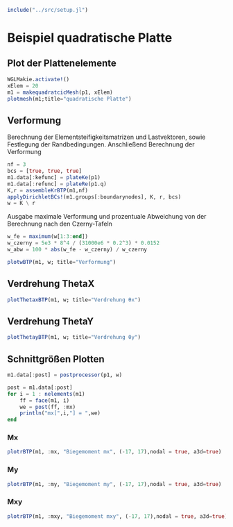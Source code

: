 ```julia
include("../src/setup.jl")
```

# Beispiel quadratische Platte

## Plot der Plattenelemente
```julia
WGLMakie.activate!()
xElem = 20
m1 = makequadratcicMesh(p1, xElem)
plotmesh(m1;title="quadratische Platte")
```

## Verformung 

Berechnung der Elementsteifigkeitsmatrizen und Lastvektoren, sowie Festlegung der Randbedingungen. Anschließend Berechnung der Verformung
```julia
nf = 3
bcs = [true, true, true]
m1.data[:kefunc] = plateKe(p1)
m1.data[:refunc] = plateRe(p1.q)
K,r = assembleKrBTP(m1,nf)
applyDirichletBCs!(m1.groups[:boundarynodes], K, r, bcs)
w = K \ r
```

Ausgabe maximale Verformung und prozentuale Abweichung von der Berechnung nach den Czerny-Tafeln
```julia
w_fe = maximum(w[1:3:end])
w_czerny = 5e3 * 8^4 / (31000e6 * 0.2^3) * 0.0152
w_abw = 100 * abs(w_fe - w_czerny) / w_czerny
```

```julia
plotwBTP(m1, w; title="Verformung")
```

## Verdrehung ThetaX
```julia
plotThetaxBTP(m1, w; title="Verdrehung θx")
```

## Verdrehung ThetaY
```julia
plotThetayBTP(m1, w; title="Verdrehung θy")
```

## Schnittgrößen Plotten 

```julia
m1.data[:post] = postprocessor(p1, w)
```

```julia
post = m1.data[:post]
for i = 1 : nelements(m1)
    ff = face(m1, i)
    we = post(ff, :mx)
    println("mx[",i,"] = ",we)
end
```

### Mx
```julia
plotrBTP(m1, :mx, "Biegemoment mx", (-17, 17),nodal = true, a3d=true)
```

### My
```julia
plotrBTP(m1, :my, "Biegemoment my", (-17, 17),nodal = true, a3d=true)
```

### Mxy
```julia
plotrBTP(m1, :mxy, "Biegemoment mxy", (-17, 17),nodal = true, a3d=true)
```

